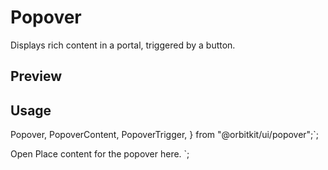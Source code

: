

<Meta of={PopoverStories} />

<RadixPrimitiveDocsButton name="popover" />

# Popover

Displays rich content in a portal, triggered by a button.

## Preview

<Canvas of={PopoverStories.Example} />

## Usage

  Popover,
  PopoverContent,
  PopoverTrigger,
} from "@orbitkit/ui/popover";`;

  <PopoverTrigger>Open</PopoverTrigger>
  <PopoverContent>Place content for the popover here.</PopoverContent>
</Popover>`;

<Source code={importCode} language="ts" dark />
<Source code={usageCode} language="tsx" dark />
